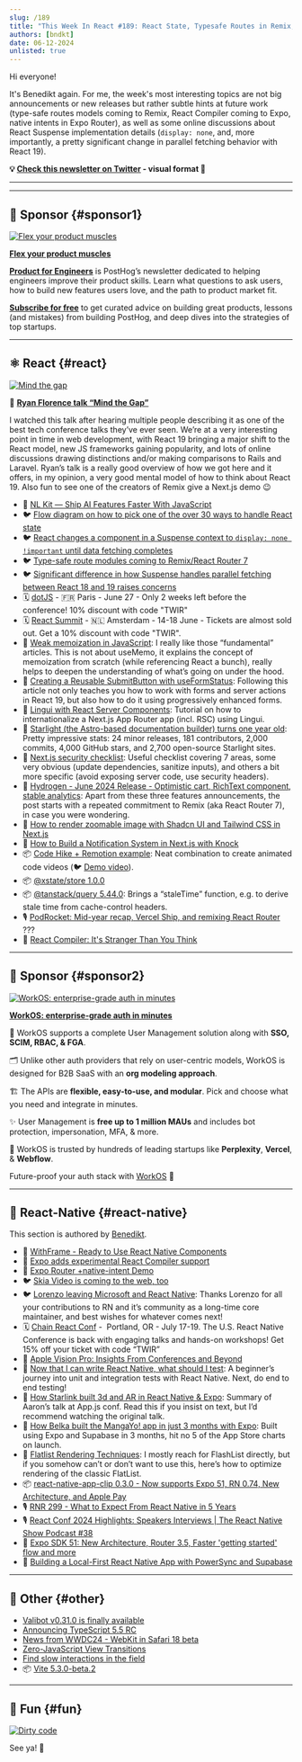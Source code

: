 ```yaml
---
slug: /189
title: "This Week In React #189: React State, Typesafe Routes in Remix, Starlight, Next.js Security, Hydrogen, Memoization, useFormStatus, Lingui, Skia Video, Starlink, App Clips"
authors: [bndkt]
date: 06-12-2024
unlisted: true
---
```


Hi everyone!

It's Benedikt again. For me, the week's most interesting topics are not big announcements or new releases but rather subtle hints at future work (type-safe routes models coming to Remix, React Compiler coming to Expo, native intents in Expo Router), as well as some online discussions about React Suspense implementation details (`display: none`, and, more importantly, a pretty significant change in parallel fetching behavior with React 19).

<!-- truncate -->

**💡 [Check this newsletter on Twitter](https://slo.im/thread) - visual format 🎨**

---


<Support />

---

## 💸 Sponsor {#sponsor1}

[![Flex your product muscles](/emails/issues/183/posthog.jpg)](https://newsletter.posthog.com/?utm_source=twir&utm_campaign=twir)

**[Flex your product muscles](https://newsletter.posthog.com/?utm_source=twir&utm_campaign=twir)**

[**Product for Engineers**](https://newsletter.posthog.com/?utm_source=twir&utm_campaign=twir) is PostHog’s newsletter dedicated to helping engineers improve their product skills. Learn what questions to ask users, how to build new features users love, and the path to product market fit.

[**Subscribe for free**](https://newsletter.posthog.com/?utm_source=twir&utm_campaign=twir) to get curated advice on building great products, lessons (and mistakes) from building PostHog, and deep dives into the strategies of top startups.

---

## ⚛️ React {#react}

[![Mind the gap](/emails/issues/189/react189.jpg)](https://www.youtube.com/live/1g5ruM-16_Y?t=7443s)

🎥 **[Ryan Florence talk “Mind the Gap”](https://www.youtube.com/live/1g5ruM-16_Y?t=7443s)**

I watched this talk after hearing multiple people describing it as one of the best tech conference talks they’ve ever seen. We’re at a very interesting point in time in web development, with React 19 bringing a major shift to the React model, new JS frameworks gaining popularity, and lots of online discussions drawing distinctions and/or making comparisons to Rails and Laravel. Ryan’s talk is a really good overview of how we got here and it offers, in my opinion, a very good mental model of how to think about React 19. Also fun to see one of the creators of Remix give a Next.js demo 😉

- 💸 [NL Kit — Ship AI Features Faster With JavaScript](https://nlkit.com)
- 🐦 [Flow diagram on how to pick one of the over 30 ways to handle React state](https://x.com/housecor/status/1799435036736778364)
- 🐦 [React changes a component in a Suspense context to `display: none !important` until data fetching completes](https://x.com/cpojer/status/1798912741383844237)
- 🐦 [Type-safe route modules coming to Remix/React Router 7](https://x.com/pcattori/status/1799194706850504818)
- 🐦 [Significant difference in how Suspense handles parallel fetching between React 18 and 19 raises concerns](https://x.com/TkDodo/status/1800501040766144676)
- 🗓 [dotJS](https://www.dotjs.io/?utm_source=thisweekinreact) - 🇫🇷 Paris - June 27 - Only 2 weeks left before the conference! 10% discount with code "TWIR"
- 🗓 [React Summit](https://reactsummit.com/?utm_source=thisweekinreact) - 🇳🇱 Amsterdam - 14-18 June - Tickets are almost sold out. Get a 10% discount with code "TWIR".
- 📜 [Weak memoization in JavaScript](https://dev.to/thekashey/weak-memoization-in-javascript-4po6): I really like those “fundamental” articles. This is not about useMemo, it explains the concept of memoization from scratch (while referencing React a bunch), really helps to deepen the understanding of what’s going on under the hood.
- 📜 [Creating a Reusable SubmitButton with useFormStatus](https://aurorascharff.no/posts/creating-a-reusable-submitbutton-with-useformstatus/): Following this article not only teaches you how to work with forms and server actions in React 19, but also how to do it using progressively enhanced forms.
- 📜 [Lingui with React Server Components](https://lingui.dev/tutorials/react-rsc): Tutorial on how to internationalize a Next.js App Router app (incl. RSC) using Lingui.
- 📜 [Starlight (the Astro-based documentation builder) turns one year old](https://astro.build/blog/starlight-turns-one/): Pretty impressive stats: 24 minor releases, 181 contributors, 2,000 commits, 4,000 GitHub stars, and 2,700 open-source Starlight sites.
- 📜 [Next.js security checklist](https://blog.arcjet.com/next-js-security-checklist/): Useful checklist covering 7 areas, some very obvious (update dependencies, sanitize inputs), and others a bit more specific (avoid exposing server code, use security headers).
- 📜 [Hydrogen - June 2024 Release - Optimistic cart, RichText component, stable analytics](https://hydrogen.shopify.dev/update/june-2024): Apart from these three features announcements, the post starts with a repeated commitment to Remix (aka React Router 7), in case you were wondering.
- 📜 [How to render zoomable image with Shadcn UI and Tailwind CSS in Next.js](https://www.nico.fyi/blog/easy-zoomable-image-with-shadcn-tailwind)
- 📜 [How to Build a Notification System in Next.js with Knock](https://spacejelly.dev/posts/how-to-build-a-notification-system-in-next-js-with-knock)
- 📦 [Code Hike + Remotion example](https://github.com/code-hike/examples/tree/main/with-remotion): Neat combination to create animated code videos (🐦 [Demo video](https://x.com/pomber/status/1800108854459715864?t=8ickNCn-Orou7665JY31VA&s=19)).
- 📦 [@xstate/store 1.0.0](https://github.com/statelyai/xstate/releases/tag/%40xstate%2Fstore%401.0.0)
- 📦 [@tanstack/query 5.44.0](https://github.com/TanStack/query/releases/tag/v5.44.0): Brings a “staleTime” function, e.g. to derive stale time from cache-control headers.
- 🎙️ [PodRocket: Mid-year recap, Vercel Ship, and remixing React Router](https://podrocket.logrocket.com/mid-year-recap-vercel-ship-remixing-react-router) ???
- 🎥 [React Compiler: It's Stranger Than You Think](https://www.youtube.com/watch?v=wnXGSwrOw80)

<SubscribeFormEmbed placement="middle" />

---

## 💸 Sponsor {#sponsor2}

[![WorkOS: enterprise-grade auth in minutes](/emails/issues/189/WorkOS.jpg)](https://workos.com/?utm_source=thisweekinreact&utm_medium=newsletter&utm_campaign=q22024)

**[WorkOS: enterprise-grade auth in minutes](https://workos.com/?utm_source=thisweekinreact&utm_medium=newsletter&utm_campaign=q22024)**

🔐 WorkOS supports a complete User Management solution along with **SSO, SCIM, RBAC, & FGA**.

🗂️ Unlike other auth providers that rely on user-centric models, WorkOS is designed for B2B SaaS with an **org modeling approach**.

🏗️ The APIs are **flexible, easy-to-use, and modular**. Pick and choose what you need and integrate in minutes.

✨ User Management is **free up to 1 million MAUs** and includes bot protection, impersonation, MFA, & more.

🤝 WorkOS is trusted by hundreds of leading startups like **Perplexity**, **Vercel**, & **Webflow**.

Future-proof your auth stack with [WorkOS](https://workos.com/?utm_source=thisweekinreact&utm_medium=newsletter&utm_campaign=q22024) 🚀

---

## 📱 React-Native {#react-native}

This section is authored by [Benedikt](https://twitter.com/bndkt).

- 💸 [WithFrame - Ready to Use React Native Components](https://withfra.me/?utm_source=thisweekinreact&utm_medium=email&utm_campaign=quick-link--2)
- 👀 [Expo adds experimental React Compiler support](https://github.com/expo/expo/pull/29168)
- 👀 [Expo Router +native-intent Demo](https://github.com/EvanBacon/expo-router-native-intent-demo)
- 🐦 [Skia Video is coming to the web, too](https://x.com/wcandillon/status/1799859456584646663)
- 🐦 [Lorenzo leaving Microsoft and React Native](https://x.com/Kelset/status/1800158749811966280?t=jif1MJRNNYc3wIE1cIUJvw&s=19): Thanks Lorenzo for all your contributions to RN and it’s community as a long-time core maintainer, and best wishes for whatever comes next!
- 🗓 [Chain React Conf](https://chainreactconf.com/?utm_source=thisweekinreact) -  Portland, OR - July 17-19. The U.S. React Native Conference is back with engaging talks and hands-on workshops! Get 15% off your ticket with code “TWIR”
- 📜 [Apple Vision Pro: Insights From Conferences and Beyond](https://www.callstack.com/blog/apple-vision-pro-insights-from-conferences-and-beyond)
- 📜 [Now that I can write React Native, what should I test](https://thoughtbot.com/blog/now-that-i-can-write-react-native-what-should-i-test): A beginner’s journey into unit and integration tests with React Native. Next, do end to end testing!
- 📜 [How Starlink built 3d and AR in React Native & Expo](https://www.notjust.dev/blog/react-native-starlink): Summary of Aaron’s talk at App.js conf. Read this if you insist on text, but I’d recommend watching the original talk.
- 📜 [How Belka built the MangaYo! app in just 3 months with Expo](https://expo.dev/blog/how-belka-built-mangayo-app-in-just-3-months-with-expo): Built using Expo and Supabase in 3 months, hit no 5 of the App Store charts on launch.
- 📜 [Flatlist Rendering Techniques](https://www.andydevs.dev/articles/flatlist-rendering-techniques): I mostly reach for FlashList directly, but if you somehow can’t or don’t want to use this, here’s how to optimize rendering of the classic FlatList.
- 📦 [react-native-app-clip 0.3.0 - Now supports Expo 51, RN 0.74, New Architecture, and Apple Pay](https://github.com/bndkt/react-native-app-clip/releases/tag/v0.3.0)
- 🎙️ [RNR 299 - What to Expect From React Native in 5 Years](https://www.reactnativeradio.com/episodes/rnr-299-what-to-expect-from-react-native-in-5-years)
- 🎙️ [React Conf 2024 Highlights: Speakers Interviews | The React Native Show Podcast #38](https://www.youtube.com/watch?v=EP2IzK6rPv8)
- 🎥 [Expo SDK 51: New Architecture, Router 3.5, Faster 'getting started' flow and more](https://www.youtube.com/watch?v=k1ISWPgP4S4)
- 🎥 [Building a Local-First React Native App with PowerSync and Supabase](https://www.youtube.com/watch?v=xvvVGOyRgZg)

---

## 🔀 Other {#other}

- [Valibot v0.31.0 is finally available](https://valibot.dev/blog/valibot-v0.31.0-is-finally-available/)
- [Announcing TypeScript 5.5 RC](https://devblogs.microsoft.com/typescript/announcing-typescript-5-5-rc/?t)
- [News from WWDC24 - WebKit in Safari 18 beta](https://webkit.org/blog/15443/news-from-wwdc24-webkit-in-safari-18-beta/)
- [Zero-JavaScript View Transitions](https://astro.build/blog/future-of-astro-zero-js-view-transitions/)
- [Find slow interactions in the field](https://web.dev/articles/find-slow-interactions-in-the-field)
- 📦 [Vite 5.3.0-beta.2](https://github.com/vitejs/vite/blob/v5.3.0-beta.2/packages/vite/CHANGELOG.md#530-beta2-2024-06-10)

---

## 🤭 Fun {#fun}

[![Dirty code](/emails/issues/189/meme.jpg)](https://x.com/potetotes/status/1799527713952166383)

See ya! 👋
